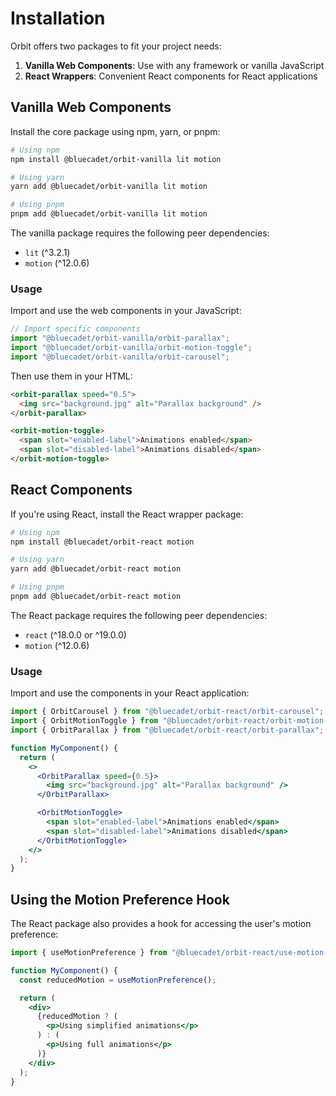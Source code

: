 
<Meta title="Installation" />

# Installation

Orbit offers two packages to fit your project needs:

1. **Vanilla Web Components**: Use with any framework or vanilla JavaScript
2. **React Wrappers**: Convenient React components for React applications

## Vanilla Web Components

Install the core package using npm, yarn, or pnpm:

```bash
# Using npm
npm install @bluecadet/orbit-vanilla lit motion

# Using yarn
yarn add @bluecadet/orbit-vanilla lit motion

# Using pnpm
pnpm add @bluecadet/orbit-vanilla lit motion
```

The vanilla package requires the following peer dependencies:

- `lit` (^3.2.1)
- `motion` (^12.0.6)

### Usage

Import and use the web components in your JavaScript:

```javascript
// Import specific components
import "@bluecadet/orbit-vanilla/orbit-parallax";
import "@bluecadet/orbit-vanilla/orbit-motion-toggle";
import "@bluecadet/orbit-vanilla/orbit-carousel";
```

Then use them in your HTML:

```html
<orbit-parallax speed="0.5">
  <img src="background.jpg" alt="Parallax background" />
</orbit-parallax>

<orbit-motion-toggle>
  <span slot="enabled-label">Animations enabled</span>
  <span slot="disabled-label">Animations disabled</span>
</orbit-motion-toggle>
```

## React Components

If you're using React, install the React wrapper package:

```bash
# Using npm
npm install @bluecadet/orbit-react motion

# Using yarn
yarn add @bluecadet/orbit-react motion

# Using pnpm
pnpm add @bluecadet/orbit-react motion
```

The React package requires the following peer dependencies:

- `react` (^18.0.0 or ^19.0.0)
- `motion` (^12.0.6)

### Usage

Import and use the components in your React application:

```jsx
import { OrbitCarousel } from "@bluecadet/orbit-react/orbit-carousel";
import { OrbitMotionToggle } from "@bluecadet/orbit-react/orbit-motion-toggle";
import { OrbitParallax } from "@bluecadet/orbit-react/orbit-parallax";

function MyComponent() {
  return (
    <>
      <OrbitParallax speed={0.5}>
        <img src="background.jpg" alt="Parallax background" />
      </OrbitParallax>

      <OrbitMotionToggle>
        <span slot="enabled-label">Animations enabled</span>
        <span slot="disabled-label">Animations disabled</span>
      </OrbitMotionToggle>
    </>
  );
}
```

## Using the Motion Preference Hook

The React package also provides a hook for accessing the user's motion preference:

```jsx
import { useMotionPreference } from "@bluecadet/orbit-react/use-motion-preference";

function MyComponent() {
  const reducedMotion = useMotionPreference();

  return (
    <div>
      {reducedMotion ? (
        <p>Using simplified animations</p>
      ) : (
        <p>Using full animations</p>
      )}
    </div>
  );
}
```
